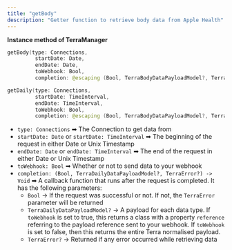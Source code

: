 ```yaml
---
title: "getBody"
description: "Getter function to retrieve body data from Apple Health"
---
```

**Instance method of TerraManager**

```swift
getBody(type: Connections, 
         startDate: Date, 
         endDate: Date, 
         toWebhook: Bool, 
         completion: @escaping (Bool, TerraBodyDataPayloadModel?, TerraError?) -> Void)

getDaily(type: Connections, 
         startDate: TimeInterval, 
         endDate: TimeInterval, 
         toWebhook: Bool, 
         completion: @escaping (Bool, TerraBodyDataPayloadModel?, TerraError?) -> Void)

```

*   `type: Connections` ➡ The Connection to get data from
*   `startDate: Date` or `startDate: TimeInterval` ➡ The beginning of the request in either Date or Unix Timestamp
*   `endDate: Date` or `endDate: TimeInterval` ➡ The end of the request in either Date or Unix Timestamp
*   `toWebhook: Bool` ➡ Whether or not to send data to your webhook
*   `completion: (Bool, TerraDailyDataPayloadModel?, TerraError?) -> Void` ➡ A callback function that runs after the request is completed. It has the following parameters:
    *   `Bool` -> If the request was successful or not. If not, the `TerraError` parameter will be returned
    *   `TerraDailyDataPayloadModel?` -> A payload for each data type. If `toWebhook` is set to true, this returns a class with a property `reference` referring to the payload reference sent to your webhook. If `toWebhook` is set to false, then this returns the entire Terra normalised payload.
    *   `TerraError?` -> Returned if any error occurred while retrieving data



